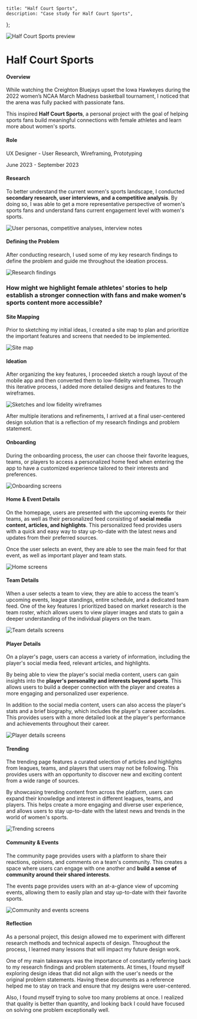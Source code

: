 
	title: "Half Court Sports",
	description: "Case study for Half Court Sports",
};

![Half Court Sports preview](/images/half-court-sports/half-court-sports.png)

# Half Court Sports

<Divider />

#### Overview

While watching the Creighton Bluejays upset the Iowa Hawkeyes during the 2022 women’s NCAA March
Madness basketball tournament, I noticed that the arena was fully packed with passionate fans.

This inspired **Half Court Sports**, a personal project with the goal of helping sports fans build
meaningful connections with female athletes and learn more about women's sports.

#### Role

UX Designer - User Research, Wireframing, Prototyping

June 2023 - September 2023

#### Research

To better understand the current women's sports landscape, I conducted **secondary research,
user interviews, and a competitive analysis**. By doing so, I was able to get a more representative
perspective of women's sports fans and understand fans current engagement level with women's sports.

![User personas, competitive analyses, interview notes](/images/half-court-sports/research.png)

#### Defining the Problem

After conducting research, I used some of my key research findings to define the problem and
guide me throughout the ideation process.

![Research findings](/images/half-court-sports/research-findings.png)

### How might we highlight female athletes' stories to help establish a stronger connection with fans and make women's sports content more accessible?

#### Site Mapping

Prior to sketching my initial ideas, I created a site map to plan and prioritize the important
features and screens that needed to be implemented.

![Site map](/images/half-court-sports/site-map.png)

#### Ideation

After organizing the key features, I proceeded sketch a rough layout of the mobile app and then
converted them to low-fidelity wireframes. Through this iterative process, I added more detailed
designs and features to the wireframes.

![Sketches and low fidelity wireframes](/images/half-court-sports/sketches.png)

After multiple iterations and refinements, I arrived at a final user-centered design solution
that is a reflection of my research findings and problem statement.

#### Onboarding

During the onboarding process, the user can choose their favorite leagues, teams, or players to
access a personalized home feed when entering the app to have a customized experience tailored
to their interests and preferences.

![Onboarding screens](/images/half-court-sports/onboarding.png)

#### Home & Event Details

On the homepage, users are presented with the upcoming events for their teams, as well as their
personalized feed consisting of **social media content, articles, and highlights**. This personalized
feed provides users with a quick and easy way to stay up-to-date with the latest news and updates
from their preferred sources.

Once the user selects an event, they are able to see the main feed for that event, as well as
important player and team stats.

![Home screens](/images/half-court-sports/home.png)

#### Team Details

When a user selects a team to view, they are able to access the team's upcoming events, league
standings, entire schedule, and a dedicated team feed. One of the key features I prioritized
based on market research is the team roster, which allows users to view player images and stats
to gain a deeper understanding of the individual players on the team.

![Team details screens](/images/half-court-sports/team-details.png)

#### Player Details

On a player's page, users can access a variety of information, including the player's social media
feed, relevant articles, and highlights.

By being able to view the player's social media content, users can gain insights into the **player's
personality and interests beyond sports**. This allows users to build a deeper connection with the
player and creates a more engaging and personalized user experience.

In addition to the social media content, users can also access the player's stats and a brief
biography, which includes the player's career accolades. This provides users with a more detailed
look at the player's performance and achievements throughout their career.

![Player details screens](/images/half-court-sports/player-details.png)

#### Trending

The trending page features a curated selection of articles and highlights from leagues,
teams, and players that users may not be following. This provides users with an opportunity
to discover new and exciting content from a wide range of sources.

By showcasing trending content from across the platform, users can expand their knowledge and
interest in different leagues, teams, and players. This helps create a more engaging and diverse
user experience, and allows users to stay up-to-date with the latest news and trends in the world
of women's sports.

![Trending screens](/images/half-court-sports/trending.png)

#### Community & Events

The community page provides users with a platform to share their reactions, opinions, and
comments on a team's community. This creates a space where users can engage with one another
and **build a sense of community around their shared interests**.

The events page provides users with an at-a-glance view of upcoming events, allowing them to
easily plan and stay up-to-date with their favorite sports.

![Community and events screens](/images/half-court-sports/community.png)

#### Reflection

As a personal project, this design allowed me to experiment with different research methods and
technical aspects of design. Throughout the process, I learned many lessons that will impact my
future design work.

One of my main takeaways was the importance of constantly referring back to my research findings
and problem statements. At times, I found myself exploring design ideas that did not align with the
user's needs or the original problem statements. Having these documents as a reference helped me
to stay on track and ensure that my designs were user-centered.

Also, I found myself trying to solve too many problems at once. I realized that quality is better
than quantity, and looking back I could have focused on solving one problem exceptionally well.
